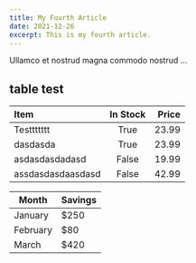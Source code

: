 ```yaml
---
title: My Fourth Article
date: 2021-12-26
excerpt: This is my fourth article.
---
```


Ullamco et nostrud magna commodo nostrud ...

## table test

| Item              | In Stock | Price |
|:------------------|:--------:|------:|
| Testtttttt        |   True   | 23.99 |
| dasdasda          |   True   | 23.99 |
| asdasdasdadasd    |  False   | 19.99 |
| assdasdasdaasdasd |  False   | 42.99 |


| Month    | Savings |
|----------|---------|
| January  | $250    |
| February | $80     |
| March    | $420    |

